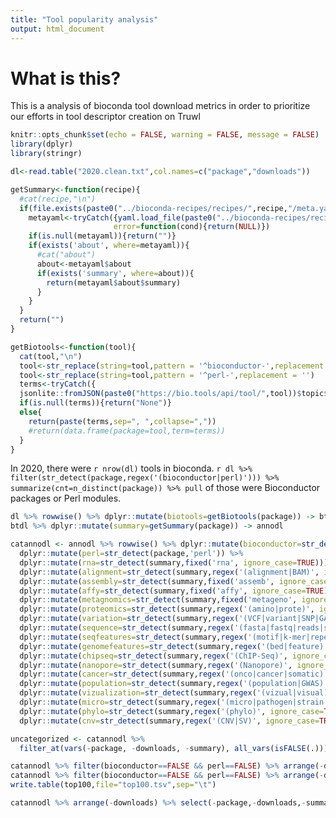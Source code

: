 ```yaml
---
title: "Tool popularity analysis"
output: html_document
---
```


# What is this?
This is a analysis of bioconda tool download metrics in order to prioritize our efforts in tool descriptor creation on Truwl

```r
knitr::opts_chunk$set(echo = FALSE, warning = FALSE, message = FALSE)
library(dplyr)
library(stringr)
```

```r
dl<-read.table("2020.clean.txt",col.names=c("package","downloads"))

getSummary<-function(recipe){
  #cat(recipe,"\n")
  if(file.exists(paste0("../bioconda-recipes/recipes/",recipe,"/meta.yaml"))){
    metayaml<-tryCatch({yaml.load_file(paste0("../bioconda-recipes/recipes/",recipe,"/meta.yaml"),eval.expr=FALSE)},
                       error=function(cond){return(NULL)})
    if(is.null(metayaml)){return("")}
    if(exists('about', where=metayaml)){
      #cat("about")
      about<-metayaml$about
      if(exists('summary', where=about)){
        return(metayaml$about$summary)
      }
    }
  }
  return("")
}

getBiotools<-function(tool){
  cat(tool,"\n")
  tool<-str_replace(string=tool,pattern = '^bioconductor-',replacement = '')
  tool<-str_replace(string=tool,pattern = '^perl-',replacement = '')
  terms<-tryCatch({
  jsonlite::fromJSON(paste0("https://bio.tools/api/tool/",tool))$topic$term},error=function(cond){return(NULL)})
  if(is.null(terms)){return("None")}
  else{
    return(paste(terms,sep=", ",collapse=","))
    #return(data.frame(package=tool,term=terms))
  }
}
```

In 2020, there were `r nrow(dl)` tools in bioconda. `r dl %>% filter(str_detect(package,regex('(bioconductor|perl)'))) %>% summarize(cnt=n_distinct(package)) %>% pull ` of those were Bioconductor packages or Perl modules.

```r
dl %>% rowwise() %>% dplyr::mutate(biotools=getBiotools(package)) -> btdl #slow
btdl %>% dplyr::mutate(summary=getSummary(package)) -> annodl
```

```r
catannodl <- annodl %>% rowwise() %>% dplyr::mutate(bioconductor=str_detect(package,'bioconductor')) %>%
  dplyr::mutate(perl=str_detect(package,'perl')) %>%
  dplyr::mutate(rna=str_detect(summary,fixed('rna', ignore_case=TRUE))) %>%
  dplyr::mutate(alignment=str_detect(summary,regex('(alignment|BAM)', ignore_case=TRUE))) %>%
  dplyr::mutate(assembly=str_detect(summary,fixed('assemb', ignore_case=TRUE))) %>%
  dplyr::mutate(affy=str_detect(summary,fixed('affy', ignore_case=TRUE))) %>%
  dplyr::mutate(metagnomics=str_detect(summary,fixed('metageno', ignore_case=TRUE))) %>%
  dplyr::mutate(proteomics=str_detect(summary,regex('(amino|prote)', ignore_case=TRUE))) %>%
  dplyr::mutate(variation=str_detect(summary,regex('(VCF|variant|SNP|GATK)', ignore_case=TRUE))) %>%
  dplyr::mutate(sequence=str_detect(summary,regex('(fasta|fastq|reads|sequencing|adapter)', ignore_case=TRUE))) %>%
  dplyr::mutate(seqfeatures=str_detect(summary,regex('(motif|k-mer|repeat)', ignore_case=TRUE))) %>%
  dplyr::mutate(genomefeatures=str_detect(summary,regex('(bed|feature)', ignore_case=TRUE))) %>%
  dplyr::mutate(chipseq=str_detect(summary,regex('(ChIP-Seq)', ignore_case=TRUE))) %>%
  dplyr::mutate(nanopore=str_detect(summary,regex('(Nanopore)', ignore_case=TRUE))) %>%
  dplyr::mutate(cancer=str_detect(summary,regex('(onco|cancer|somatic)', ignore_case=TRUE))) %>%
  dplyr::mutate(population=str_detect(summary,regex('(population|GWAS)', ignore_case=TRUE))) %>%
  dplyr::mutate(vizualization=str_detect(summary,regex('(vizual|visual)', ignore_case=TRUE))) %>% 
  dplyr::mutate(micro=str_detect(summary,regex('(micro|pathogen|strain|viral)', ignore_case=TRUE))) %>% 
  dplyr::mutate(phylo=str_detect(summary,regex('(phylo)', ignore_case=TRUE))) %>%
  dplyr::mutate(cnv=str_detect(summary,regex('(CNV|SV)', ignore_case=TRUE))) 

uncategorized <- catannodl %>% 
  filter_at(vars(-package, -downloads, -summary), all_vars(isFALSE(.))) 

```

```r
catannodl %>% filter(bioconductor==FALSE && perl==FALSE) %>% arrange(-downloads) %>% select(package,downloads,summary) %>% head(100) %>% knitr::kable()
catannodl %>% filter(bioconductor==FALSE && perl==FALSE) %>% arrange(-downloads) %>% select(package,downloads,summary) %>% head(100) -> top100
write.table(top100,file="top100.tsv",sep="\t")
```

```r
catannodl %>% arrange(-downloads) %>% select(-package,-downloads,-summary) %>% colSums()
```